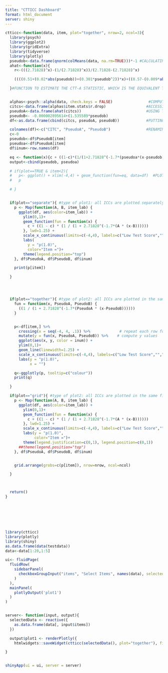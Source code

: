 ```yaml
---
title: "CTTICC Dashboard"
format: html_document
server: shiny
---
```




```r


ctticc<-function(data, item, plot="together", nrow=2, ncol=3){
  library(psych)
  library(ggplot2)
  library(gridExtra)
  library(tidyverse)
  library(plotly)
  pseudob<-data.frame(qnorm(colMeans(data, na.rm=TRUE)))*-1 #CALCULATING THE CTT-B PARAMETER, WHICH IS JUST THE PROBABILITIES OF ANSWERING RIGHT FOR EACH ITEM.
  ahat<-function(x){
    r<-(((2.71828)^x)-(1/(2.71828)^x))/(2.71828-(2.71828)^x)

    ((((0.51+(0.02*abs(pseudob))+(0.301*pseudob^2))*x)+((0.57-(0.009*abs(pseudob))+(0.19*pseudob^2))*r))*1.71633) ## 1.71633

  }#FUNCTION TO ESTIMATE THE CTT-A STATISTIC, WHICH IS THE EQUIVALENT TO THE DISCRIMINATION STATISTIC IN IRT


  alphas<-psych::alpha(data, check.keys = FALSE)                #COMPUTING ALPHAS FOR ALL 100 ITEMS. WE NEED THIS IN ORDER TO GET THE CORRECTED ITEM-TOTAL CORRELATIONS, WHICH WE THEN USE FOR COMPUTING THE CTT-A STATISTIC.
  citcs<-data.frame(alphas$item.stats$r.drop)                  #ACCESSING THE CORRECTED ITEM-TOTAL CORRELATIONS INSIDE alphas.
  pseudoA<-data.frame(ahat(citcs))                             #USING THE ahat FUNCTION TO CALCULATE THE CTT-A PARAMETER FOR ALL 100 ITEMS. CORRECTED ITEM-TOTAL CORRELATION ARE ENTERED AS AN ARGUMENT.
  pseudoB<- -0.000002895614+(1.535589*pseudob)                                   ## from simulations (b ~ z_g; normal ability distribution)
  df<-as.data.frame(cbind(citcs, pseudoA, pseudoB))            #PUTTING ALL RELEVANT STATISTIC TOGETHER

  colnames(df)<-c("CITC", "PseudoA", "PseudoB")                #RENAMING COLUMN HEADERS
  c<-0
  pseudob<-df$PseudoB[item]
  pseudoa<-df$PseudoA[item]
  df$inum<-row.names(df)

  eq <- function(x){c + ((1-c)*(1/(1+2.71828^(-1.7*(pseudoa*(x-pseudob))))))}          #FUNCTION THAT CREATES ICC BASED ON pseudob AND pseudoa
  output<-cbind(pseudob, pseudoa)

  # if(plot==TRUE & item<2){
  #   p<- ggplot() + xlim(-4,4) + geom_function(fun=eq, data=df)  #PLOTTING CTT-ICC AND IRT-ICC SIDE BY SIDE.
  #   p

  # }


  if(plot=="separate"){ #type of plot1: all ICCs are plotted separately on different figures. Working as intended 5/26/2023
    p <- Map(function(A, B, item_lab) {
      ggplot(df, aes(color=item_lab)) +
        ylim(0,1)+
        geom_function(fun = function(x) {
          c + ((1 - c) * (1 / (1 + 2.71828^(-1.7*(A * (x-B))))))
        }, lwd=1.25) +
        scale_x_continuous(limits=c(-4,4), labels=c("Low Test Score","","Average Test Score","","High Test Score"))+
        labs(
          y = "p(1.0)",
          color="Item =")+
        theme(legend.position="top")
    }, df$PseudoA, df$PseudoB, df$inum)

    print(p[item])

  }




  if(plot=="together"){ #type of plot2: all ICCs are plotted in the same figure
    fun = function(x, PseudoA, PseudoB) {
      ((1 / (1 + 2.71828^(-1.7*(PseudoA * (x-PseudoB))))))
    }


    p<-df[item,] %>%
      crossing(x = seq(-4, 4, .1)) %>%             # repeat each row for every occurence of x
      mutate(y = fun(x, PseudoA, PseudoB)) %>%    # compute y values
      ggplot(aes(x, y, color = inum)) +
      ylim(0,1)+
      geom_line(linewidth=1.25) +
      scale_x_continuous(limits=c(-4,4), labels=c("Low Test Score","","Average Test Score","","High Test Score"))+
      labs(y = "p(1.0)",
           x = "")

    q<-ggplotly(p, tooltip=c("colour"))
    print(q)

  }

  if(plot=="grid"){ #type of plot2: all ICCs are plotted in the same figure but on a grid. Working as intended 5/26/2023
    p <- Map(function(A, B, item_lab) {
      ggplot(df, aes(color=item_lab)) +
        ylim(0,1)+
        geom_function(fun = function(x) {
          c + ((1 - c) * (1 / (1 + 2.71828^(-1.7*(A * (x-B))))))
        }, lwd=1.25) +
        scale_x_continuous(limits=c(-4,4), labels=c("Low Test Score","","Average Test Score","","High Test Score"))+
        labs(y = "p(1.0)",
             color="Item =")+
        theme(legend.justification=c(0,1), legend.position=c(0,1))
      ##theme(legend.position="top")
    }, df$PseudoA, df$PseudoB, df$inum)


    grid.arrange(grobs=c(p[item]), nrow=nrow, ncol=ncol)

  }



  return()
}







library(ctticc)
library(plotly)
library(shiny)
as.data.frame(data(testdata))
data<-data[1:20,1:5]

ui<- fluidPage(
  fluidRow(
    sidebarPanel(
      checkboxGroupInput("items", "Select Items", names(data), selected = names(data))
    )
  ),
  mainPanel(
    plotlyOutput('plot1')
  )
)


server<- function(input, output){
  selectedData <- reactive({
    as.data.frame(data[, input$items])
  })

  output$plot1 <- renderPlotly({
    htmlwidgets::saveWidget(ctticc(selectedData(), plot="together"), file="plot.html")})

}


shinyApp(ui = ui, server = server)



```
